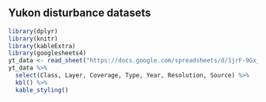 ## Yukon disturbance datasets

```r
library(dplyr)
library(knitr)
library(kableExtra)
library(googlesheets4)
yt_data <- read_sheet("https://docs.google.com/spreadsheets/d/1jrF-9GxjVUxCpmETts-CGrAiqsv6Wm407Qsez8uCN8k/edit#gid=521699518", sheet="YT datasets")
yt_data %>%
  select(Class, Layer, Coverage, Type, Year, Resolution, Source) %>%
  kbl() %>%
  kable_styling()
```
